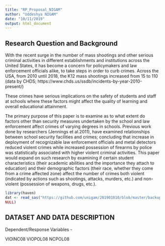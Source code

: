 ---
title: "RP_Proposal_NIGAM"
author: "Uddeshya NIGAM"
date: "10/11/2019"
output: html_document
---
## Research Question and Background 

With the recent surge in the number of mass shootings and other serious criminal activities in different establishments and institutions across the United States, it has become a concern for policymakers and law enforcement officials alike, to take steps in order to curb crimes. Across the USA, from 2010 until 2018, the K12 mass shootings increased from 15 to 110 (data by CHDS; https://www.chds.us/ssdb/incidents-by-year-2010-present/)

These crimes have serious implications on the safety of students and staff at schools where these factors might affect the quality of learning and overall educational attainment. 

The primary purpose of this paper is to examine as to what extent do factors other than security measures undertaken by the school and law enforcement affect crimes of varying degrees in schools. Previous work done by researchers (Jennings et al.2011), have examined relationships between school security facilities and crimes; concluding that increase in deployment of recognizable law enforcement officials and metal detectors reduced violent crimes while increased possession of firearms by police was statistically associated with higher violent criminal activities. This paper would expand on such research by examining if certain student characteristics (their academic abilities and the importance they attach to education) and their demographic factors (their race, whether they come from a crime affected zone) affect the number of crimes both violent (indicated by actions such as shootings, attacks, murders, etc.) and non-violent (possession of weapons, drugs, etc.). 

```{r}
library(haven)
dat <- read_sas("https://github.com/unigam/201901010/blob/master/backup/pu_ssocs10_sas.sas7bdat?raw=true", 
NULL)
```

## DATASET AND DATA DESCRIPTION 

Dependent/Response Variables - 

VIOINC08
VIOPOL08
NCPOL08
